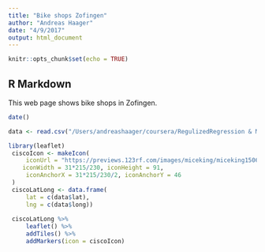 ```yaml
---
title: "Bike shops Zofingen"
author: "Andreas Haager"
date: "4/9/2017"
output: html_document
---
```


```r
knitr::opts_chunk$set(echo = TRUE)
```

## R Markdown
This web page shows bike shops in Zofingen.


```r
date()

data <- read.csv("/Users/andreashaager/coursera/RegulizedRegression & MaschineLearning/coordinates.csv", header = TRUE)

library(leaflet)
 ciscoIcon <- makeIcon(
     iconUrl = "https://previews.123rf.com/images/miceking/miceking1506/miceking150600568/40822953-Cycle-Racing-Silhouette-Stock-Vector.jpg", 
    iconWidth = 31*215/230, iconHeight = 91,
     iconAnchorX = 31*215/230/2, iconAnchorY = 46
 )
 ciscoLatLong <- data.frame(
     lat = c(data$lat),
     lng = c(data$long))
 
 ciscoLatLong %>%
     leaflet() %>%
     addTiles() %>%
     addMarkers(icon = ciscoIcon)
```

